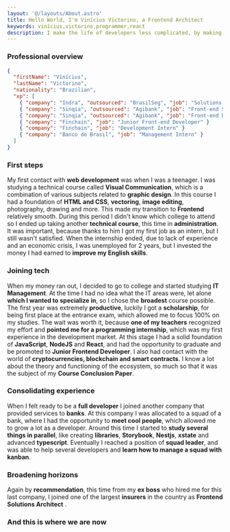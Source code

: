 ```yaml
---
layout: '@/layouts/About.astro'
title: Hello World, I'm Vinícius Victorino, a Frontend Architect
keywords: vinícius,victorino,programmer,react
description: I make the life of developers less complicated, by making well thought decisions decisions and introducing patterns.
---
```


### Professional overview

```json
{
  "firstName": "Vinícius",
  "lastName": "Victorino",
  "nationality": "Brazilian",
  "xp": [
    { "company": "Indra", "outsourced": "BrasilSeg", "job": "Solutions Architect" },
    { "company": "Sinqia", "outsourced": "Agibank", "job": "Front-end Squad Leader" }
    { "company": "Sinqia", "outsourced": "Agibank", "job": "Front-end Developer" }
    { "company": "Finchain", "job": "Junior Front-end Developer" }
    { "company": "Finchain", "job": "Development Intern" }
    { "company": "Banco do Brasil", "job": "Management Intern" }
  ]
}
```

### First steps

My first contact with **web development** was when I was a teenager. I was studying a technical course called **Visual Communication**, which is a combination of various subjects related to **graphic design**. In this course I had a foundation of **HTML and CSS**, **vectoring**, **image editing**, photography, drawing and more. This made my transition to **Frontend** relatively smooth. During this period I didn't know which college to attend so I ended up taking another **technical course**, this time in **administration**. It was important, because thanks to him I got my first job as an intern, but I still wasn't satisfied. When the internship ended, due to lack of experience and an economic crisis, I was unemployed for 2 years, but I invested the money I had earned to **improve my English skills**.

### Joining tech

When my money ran out, I decided to go to college and started studying **IT Management**. At the time I had no idea what the IT areas were, let alone **which I wanted to specialize in**, so I chose the **broadest** course possible. The first year was extremely **productive**, luckily I got a **scholarship**, for being first place at the entrance exam, which allowed me to focus 100% on my studies. The wait was worth it, because **one of my teachers** recognized my effort and **pointed me for a programming internship**, which was my first experience in the development market. At this stage I had a solid foundation of **JavaScript**, **NodeJS** and **React**, and had the opportunity to graduate and be promoted to **Junior Frontend Developer**. I also had contact with the world of **cryptocurrencies, blockchain and smart contracts**. I know a lot about the theory and functioning of the ecosystem, so much so that it was the subject of my **Course Conclusion Paper**.

### Consolidating experience

When I felt ready to be a **full developer** I joined another company that provided services to **banks**. At this company I was allocated to a squad of a bank, where I had the opportunity to **meet cool people**, which allowed me to grow a lot as a developer. Around this time I started to **study several things in parallel**, like creating **libraries**, **Storybook**, **Nestjs**, **xstate** and advanced **typescript**. Eventually I reached a position of **squad leader**, and was able to help several developers and **learn how to manage a squad with kanban**.

### Broadening horizons

Again by **recommendation**, this time from my **ex boss** who hired me for this last company, I joined one of the largest **insurers** in the country as **Frontend Solutions Architect** .

### And this is where we are now
